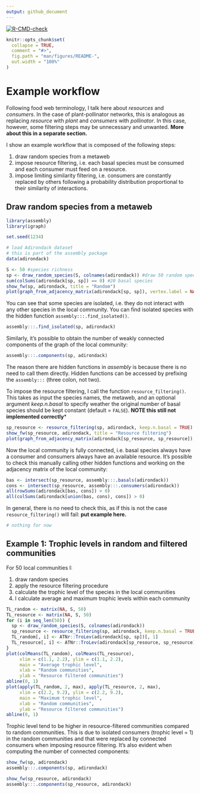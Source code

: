 ```yaml
---
output: github_document
---
```


<!-- badges: start -->
  [![R-CMD-check](https://github.com/emilio-berti/assembly/workflows/R-CMD-check/badge.svg)](https://github.com/emilio-berti/assembly/actions)
<!-- badges: end -->


<!-- README.md is generated from README.Rmd. Please edit that file -->

```r
knitr::opts_chunk$set(
  collapse = TRUE,
  comment = "#>",
  fig.path = "man/figures/README-",
  out.width = "100%"
)
```

# Example workflow

Following food web terminology, I talk here about _resources_ and _consumers_. In the case of plant-pollinator networks, this is analogous as replacing _resource_ with _plant_ and _consumers_ with _pollinator_. In this case, however, some filtering steps may be unnecessary and unwanted. __More about this in a separate section.__

I show an example workflow that is composed of the following steps:

  1. draw random species from a metaweb
  2. impose resource filtering, i.e. each basal species must be consumed and each consumer must feed on a resource.
  3. impose limiting similarity filtering, i.e. consumers are constantly replaced by others following a probability distribution proportional to their similarity of interactions. 

## Draw random species from a metaweb

```r
library(assembly)
library(igraph)

set.seed(1234)

# load Adirondack dataset
# this is part of the assembly package
data(adirondack) 

S <- 50 #species richness
sp <- draw_random_species(S, colnames(adirondack)) #draw 50 random species
sum(colSums(adirondack[sp, sp]) == 0) #20 basal species
show_fw(sp, adirondack, title = "Random")
plot(graph_from_adjacency_matrix(adirondack[sp, sp]), vertex.label = NA)
```

You can see that some species are isolated, i.e. they do not interact with any other species in the local community. You can find isolated species with the hidden function ```assembly:::.find_isolated()```.

```r
assembly:::.find_isolated(sp, adirondack)
```
Similarly, it's possible to obtain the number of weakly connected components of the graph of the local community:

```r
assembly:::.components(sp, adirondack)
```

The reason there are hidden functions in _assembly_ is because there is no need to call them directly. Hidden functions can be accessed by prefixing the `assembly:::` (three colon, not two).

To impose the resource filtering, I call the function `resource_filtering()`. This takes as input the species names, the metaweb, and an optional argument _keep.n.basal_ to specify weather the original number of basal species should be kept constant (default = `FALSE`). **NOTE this still not implemented correctly***

```r
sp_resource <- resource_filtering(sp, adirondack, keep.n.basal = TRUE)
show_fw(sp_resource, adirondack, title = "Resource filtering")
plot(graph_from_adjacency_matrix(adirondack[sp_resource, sp_resource]), vertex.label = NA)
```
Now the local community is fully connected, i.e. basal species always have a consumer and consumers always have an available resource. It's possible to check this manually calling other hidden functions and working on the adjacency matrix of the local community:

```r
bas <- intersect(sp_resource, assembly:::.basals(adirondack))
cons <- intersect(sp_resource, assembly:::.consumers(adirondack))
all(rowSums(adirondack[bas, cons]) > 0)
all(colSums(adirondack[union(bas, cons), cons]) > 0)
```

In general, there is no need to check this, as if this is not the case `resource_filtering()` will fail: __put example here.__

```r
# nothing for now
```

## Example 1: Trophic levels in random and filtered communities

For 50 local communities I:

  1. draw random species
  2. apply the resource filtering procedure
  3. calculate the trophic level of the species in the local communities
  4. I calculate average and maximum trophic levels within each community

```r
TL_random <- matrix(NA, S, 50)
TL_resource <- matrix(NA, S, 50)
for (i in seq_len(50)) {
  sp <- draw_random_species(S, colnames(adirondack))
  sp_resource <- resource_filtering(sp, adirondack, keep.n.basal = TRUE)
  TL_random[, i] <- ATNr::TroLev(adirondack[sp, sp])[, 1]
  TL_resource[, i] <- ATNr::TroLev(adirondack[sp_resource, sp_resource])[, 1]
}
plot(colMeans(TL_random), colMeans(TL_resource),
     xlim = c(1.1, 2.2), ylim = c(1.1, 2.2),
     main = "Average trophic level",
     xlab = "Random communities",
     ylab = "Resource filtered communities")
abline(0, 1)
plot(apply(TL_random, 2, max), apply(TL_resource, 2, max),
     xlim = c(2.2, 9.2), ylim = c(2.2, 9.2),
     main = "Maximum trophic level",
     xlab = "Random communities",
     ylab = "Resource filtered communities")
abline(0, 1)
```

Trophic level tend to be higher in resource-filtered communities compared to random communities. This is due to isolated consumers (trophic level = 1) in the random communities and that were replaced by connected consumers when imposing resource filtering. It's also evident when computing the number of connected components:

```r
show_fw(sp, adirondack)
assembly:::.components(sp, adirondack)

show_fw(sp_resource, adirondack)
assembly:::.components(sp_resource, adirondack)
```
